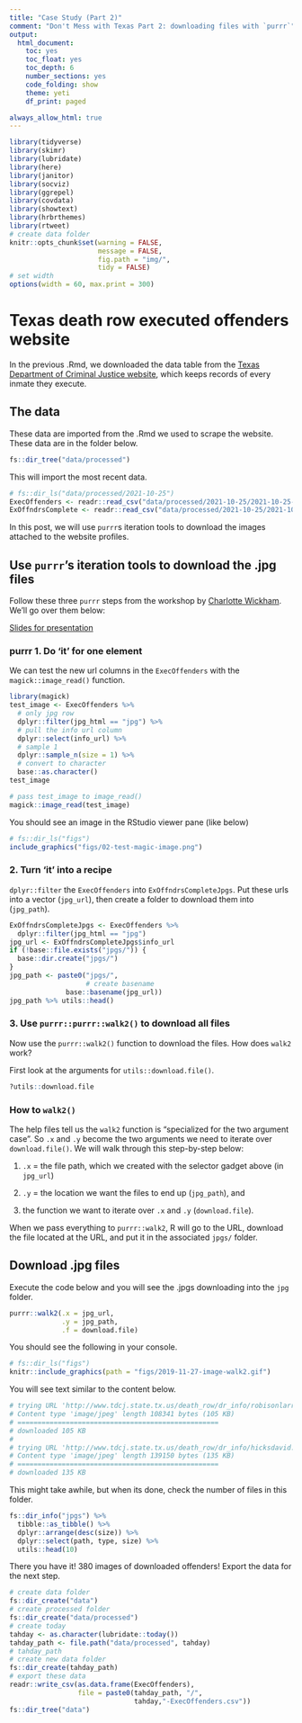 ```yaml
---
title: "Case Study (Part 2)"
comment: "Don't Mess with Texas Part 2: downloading files with `purrr`"
output: 
  html_document: 
    toc: yes
    toc_float: yes
    toc_depth: 6
    number_sections: yes
    code_folding: show
    theme: yeti
    df_print: paged

always_allow_html: true
---
```


```r
library(tidyverse)
library(skimr)
library(lubridate)
library(here)
library(janitor)
library(socviz)
library(ggrepel)
library(covdata)
library(showtext)
library(hrbrthemes)
library(rtweet)
# create data folder
knitr::opts_chunk$set(warning = FALSE,
                      message = FALSE,
                      fig.path = "img/",
                      tidy = FALSE)
# set width
options(width = 60, max.print = 300)
```


# Texas death row executed offenders website

In the previous .Rmd, we downloaded the data table from the [Texas Department of Criminal Justice website](http://www.tdcj.state.tx.us/death_row/dr_executed_offenders.html), which keeps records of every inmate they execute. 

## The data 

These data are imported from the .Rmd we used to scrape the website. These data are in the folder below. 

```r
fs::dir_tree("data/processed")
```

This will import the most recent data.

```r
# fs::dir_ls("data/processed/2021-10-25")
ExecOffenders <- readr::read_csv("data/processed/2021-10-25/2021-10-25-ExecOffenders.csv")
ExOffndrsComplete <- readr::read_csv("data/processed/2021-10-25/2021-10-25-ExOffndrsComplete.csv")
```

In this post, we will use `purrr`s iteration tools to download the images attached to the website profiles.

## Use `purrr`'s iteration tools to download the .jpg files

Follow these three `purrr` steps from the workshop by [Charlotte Wickham](https://www.rstudio.com/resources/rstudioconf-2017/happy-r-users-purrr-tutorial-/). We'll go over them below:

[Slides for presentation](https://github.com/cwickham/purrr-tutorial/blob/master/slides_with_transitions.pdf)

### purrr 1. Do 'it' for one element

We can test the new url columns in the `ExecOffenders` with the `magick::image_read()` function. 

```r
library(magick)
test_image <- ExecOffenders %>% 
  # only jpg row
  dplyr::filter(jpg_html == "jpg") %>% 
  # pull the info url column
  dplyr::select(info_url) %>% 
  # sample 1
  dplyr::sample_n(size = 1) %>% 
  # convert to character 
  base::as.character() 
test_image
```


```r
# pass test_image to image_read()
magick::image_read(test_image)
```

You should see an image in the RStudio viewer pane (like below)

```r
# fs::dir_ls("figs")
include_graphics("figs/02-test-magic-image.png")
```

### 2. Turn 'it' into a recipe

`dplyr::filter` the `ExecOffenders` into `ExOffndrsCompleteJpgs`. Put these urls into a vector (`jpg_url`), then create a folder to download them into (`jpg_path`).

```r
ExOffndrsCompleteJpgs <- ExecOffenders %>% 
  dplyr::filter(jpg_html == "jpg") 
jpg_url <- ExOffndrsCompleteJpgs$info_url
if (!base::file.exists("jpgs/")) {
  base::dir.create("jpgs/")
}
jpg_path <- paste0("jpgs/", 
                   # create basename
              base::basename(jpg_url))
jpg_path %>% utils::head()
```

### 3. Use `purrr::purrr::walk2()` to download all files

Now use the `purrr::walk2()` function to download the files. How does `walk2` work?

First look at the arguments for `utils::download.file()`.

```r
?utils::download.file
```

### How to `walk2()` 
 
The help files tell us the `walk2` function is "specialized for the two argument case". So `.x` and `.y` become the two arguments we need to iterate over `download.file()`. We will walk through this step-by-step below:

1) `.x` = the file path, which we created with the selector gadget above (in `jpg_url`)

2) `.y` = the location we want the files to end up (`jpg_path`), and

3) the function we want to iterate over `.x` and `.y` (`download.file`).

When we pass everything to `purrr::walk2`, R will go to the URL, download the file located at the URL, and put it in the associated `jpgs/` folder.

## Download .jpg files

Execute the code below and you will see the .jpgs downloading into the `jpg` folder.

```r
purrr::walk2(.x = jpg_url, 
             .y = jpg_path, 
             .f = download.file)
```

You should see the following in your console.

```r
# fs::dir_ls("figs")
knitr::include_graphics(path = "figs/2019-11-27-image-walk2.gif")
```

You  will see text similar to the content below.

```r
# trying URL 'http://www.tdcj.state.tx.us/death_row/dr_info/robisonlarry.jpg'
# Content type 'image/jpeg' length 108341 bytes (105 KB)
# ==================================================
# downloaded 105 KB
# 
# trying URL 'http://www.tdcj.state.tx.us/death_row/dr_info/hicksdavid.jpg'
# Content type 'image/jpeg' length 139150 bytes (135 KB)
# ==================================================
# downloaded 135 KB
```

This might take awhile, but when its done, check the number of files in this folder.

```r
fs::dir_info("jpgs") %>% 
  tibble::as_tibble() %>% 
  dplyr::arrange(desc(size)) %>% 
  dplyr::select(path, type, size) %>% 
  utils::head(10)
```

There you have it! 380 images of downloaded offenders! Export the data for the next step.

```r
# create data folder
fs::dir_create("data")
# create processed folder 
fs::dir_create("data/processed")
# create today
tahday <- as.character(lubridate::today())
tahday_path <- file.path("data/processed", tahday)
# tahday_path
# create new data folder
fs::dir_create(tahday_path)
# export these data
readr::write_csv(as.data.frame(ExecOffenders),
                 file = paste0(tahday_path, "/", 
                               tahday,"-ExecOffenders.csv"))
fs::dir_tree("data")
```
